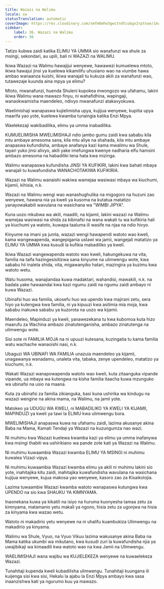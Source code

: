 ```yaml
---
title: Wazazi na Walimu
locale: sw
statusTranslation: automatic
coverImage: https://res.cloudinary.com/xmfm6mhw3gwctndtcubgx2rptnae/image/upload/v1740337243/small_cover_educacion_fundamental_a051170f1c.webp
sidebar:
    label: 36. Wazazi na Walimu
    order: 36
---
```

Tatizo kubwa zaidi katika ELIMU YA UMMA sio wanafunzi wa shule za msingi, sekondari, au upili, bali ni WAZAZI na WALIMU.

Ikiwa Wazazi na Walimu hawajijui wenyewe, hawawezi kumuelewa mtoto, ikiwa hawajui jinsi ya kuelewa kikamilifu uhusiano wao na viumbe hawa ambao wanaanza kuishi, ikiwa wanajali tu kukuza akili za wanafunzi wao, tutawezaje kuunda aina mpya ya elimu?

Mtoto, mwanafunzi, huenda Shuleni kupokea mwongozo wa ufahamu, lakini ikiwa Walimu wana mawazo finyu, ni wahafidhina, wapingaji, wanaokwamisha maendeleo, ndivyo mwanafunzi atakavyokuwa.

Waelimishaji wanapaswa kujielimisha upya, kujijua wenyewe, kupitia upya maarifa yao yote, kuelewa kwamba tunaingia katika Enzi Mpya.

Waelekezaji wakibadilika, elimu ya umma inabadilika.

KUMUELIMISHA MWELIMISHAJI ndio jambo gumu zaidi kwa sababu kila mtu ambaye amesoma sana, kila mtu aliye na shahada, kila mtu ambaye anapaswa kufundisha, ambaye anafanya kazi kama mwalimu wa Shule, tayari yuko jinsi alivyo, akili yake imefungwa kwenye nadharia elfu hamsini ambazo amesoma na habadiliki tena hata kwa mizinga.

Walimu wanapaswa kufundisha JINSI YA KUFIKIRI, lakini kwa bahati mbaya wanajali tu kuwafundisha WANACHOTAKIWA KUFIKIRIA.

Wazazi na Walimu wanaishi wakiwa wamejaa wasiwasi mbaya wa kiuchumi, kijamii, kihisia, n.k.

Wazazi na Walimu wengi wao wanashughulika na migogoro na huzuni zao wenyewe, hawana nia ya kweli ya kusoma na kutatua matatizo yanayowakabili wavulana na wasichana wa "WIMBI JIPYA".

Kuna uozo mkubwa wa akili, maadili, na kijamii, lakini wazazi na Walimu wamejaa wasiwasi na shida za kibinafsi na wana wakati tu wa kufikiria hali ya kiuchumi ya watoto, kuwapa taaluma ili wasife na njaa na ndio hivyo.

Kinyume na imani ya jumla, wazazi wengi hawapendi watoto wao kweli, kama wangewapenda, wangepigania ustawi wa jamii, wangejali matatizo ya ELIMU YA UMMA kwa kusudi la kufikia mabadiliko ya kweli.

Ikiwa Wazazi wangewapenda watoto wao kweli, hakungekuwa na vita, familia na taifa hazingesisitizwa sana kinyume na ulimwengu wote, kwa sababu hii inaleta shida, vita, migawanyiko hatari, mazingira ya kuzimu kwa watoto wetu.

Watu husoma, wanajiandaa kuwa madaktari, wahandisi, mawakili, n.k. na badala yake hawaandai kwa kazi ngumu zaidi na ngumu zaidi ambayo ni kuwa Wazazi.

Ubinafsi huo wa familia, ukosefu huo wa upendo kwa majirani zetu, sera hiyo ya kutengwa kwa familia, ni ya kipuuzi kwa asilimia mia moja, kwa sababu inakuwa sababu ya kuzorota na uozo wa kijamii.

Maendeleo, Mapinduzi ya kweli, yanawezekana tu kwa kubomoa kuta hizo maarufu za Wachina ambazo zinatutenganisha, ambazo zinatutenga na ulimwengu wote.

Sisi sote ni FAMILIA MOJA na ni upuuzi kutesana, kuzingatia tu kama familia watu wachache wanaoishi nasi, n.k.

Ubaguzi WA UBINAFI WA FAMILIA unazuia maendeleo ya kijamii, unagawanya wanadamu, unaleta vita, tabaka, zenye upendeleo, matatizo ya kiuchumi, n.k.

Wakati Wazazi wanapowapenda watoto wao kweli, kuta zitaanguka vipande vipande, ua mbaya wa kutengwa na kisha familia itaacha kuwa mzunguko wa ubinafsi na usio na maana.

Kuta za ubinafsi za familia zikianguka, basi kuna ushirika wa kindugu na wazazi wengine na akina mama, na Walimu, na jamii yote.

Matokeo ya UDUGU WA KWELI, ni MABADILIKO YA KWELI YA KIJAMII, MAPINDUZI ya kweli ya tawi la ELIMU kwa ulimwengu bora.

MWELIMISHAJI anapaswa kuwa na ufahamu zaidi, lazima akusanye akina Baba na Mama, Kamati Tendaji ya Wazazi na kuzungumza nao wazi.

Ni muhimu kwa Wazazi kuelewa kwamba kazi ya elimu ya umma inafanywa kwa msingi thabiti wa ushirikiano wa pande zote kati ya Wazazi na Walimu.

Ni muhimu kuwaambia Wazazi kwamba ELIMU YA MSINGI ni muhimu kuwalea Vizazi vipya.

Ni muhimu kuwaambia Wazazi kwamba elimu ya akili ni muhimu lakini sio yote, inahitajika kitu zaidi, inahitajika kuwafundisha wavulana na wasichana kujijua wenyewe, kujua makosa yao wenyewe, kasoro zao za Kisaikolojia.

Lazima tuwaambie Wazazi kwamba watoto wanapaswa kutungwa kwa UPENDO na sio kwa SHAUKU YA KIMNYAMA.

Inaonekana kuwa ya kikatili na isiyo na huruma kuonyesha tamaa zetu za kimnyama, matamanio yetu makali ya ngono, hisia zetu za ugonjwa na hisia za kinyama kwa wazao wetu.

Watoto ni makadirio yetu wenyewe na ni uhalifu kuambukiza Ulimwengu na makadirio ya kinyama.

Walimu wa Shule, Vyuo, na Vyuo Vikuu lazima wakusanye akina Baba na Mama katika ukumbi wa mikutano, kwa kusudi zuri la kuwafundisha njia ya uwajibikaji wa kimaadili kwa watoto wao na kwa Jamii na Ulimwengu.

WAELIMISHAJI wana wajibu wa KUJIELEKEZA wenyewe na kuwaelekeza Wazazi.

Tunahitaji kupenda kweli kubadilisha ulimwengu. Tunahitaji kuungana ili kuijenga sisi kwa sisi, Hekalu la ajabu la Enzi Mpya ambayo kwa sasa inaanzishwa kati ya ngurumo kuu ya mawazo.

